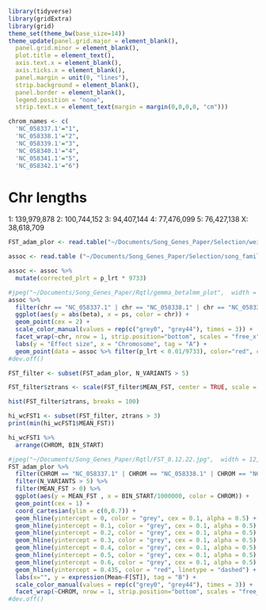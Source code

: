 ```r
library(tidyverse)
library(gridExtra)
library(grid)
theme_set(theme_bw(base_size=14))
theme_update(panel.grid.major = element_blank(),
  panel.grid.minor = element_blank(), 
  plot.title = element_text(),
  axis.text.x = element_blank(),
  axis.ticks.x = element_blank(),
  panel.margin = unit(0, "lines"),
  strip.background = element_blank(),
  panel.border = element_blank(),
  legend.position = "none", 
  strip.text.x = element_text(margin = margin(0,0,0,0, "cm")))

chrom_names <- c(
  'NC_058337.1'="1",
  'NC_058338.1'="2",
  'NC_058339.1'="3",
  'NC_058340.1'="4",
  'NC_058341.1'="5",
  'NC_058342.1'="6")

```

# Chr lengths
1: 139,979,878
2: 100,744,152
3: 94,407,144
4: 77,476,099
5: 76,427,138
X: 38,618,709


```r

FST_adam_plor <- read.table("~/Documents/Song_Genes_Paper/Selection/weirfst_plora_vs_adam.windowed.weir.fst", header = T)

```

```r
assoc <- read.table ("~/Documents/Song_Genes_Paper/Selection/song_family.assoc.txt", header = T)

assoc <- assoc %>%
  mutate(corrected_plrt = p_lrt * 9733)

```

```r
#jpeg("~/Documents/Song_Genes_Paper/Rqtl/gemma_betalmm_plot",  width = 12, height = 8, units = "cm", res = 700)
assoc %>%
  filter(chr == "NC_058337.1" | chr == "NC_058338.1" | chr == "NC_058339.1" |chr == "NC_058340.1" |chr == "NC_058341.1" |chr == "NC_058342.1") %>%
  ggplot(aes(y = abs(beta), x = ps, color = chr)) +
  geom_point(cex = 2) +
  scale_color_manual(values = rep(c("grey0", "grey44"), times = 3)) +
  facet_wrap(~chr, nrow = 1, strip.position="bottom", scales = "free_x",labeller=as_labeller(chrom_names)) +
  labs(y = "Effect size", x = "Chromosome", tag = "A") +
  geom_point(data = assoc %>% filter(p_lrt < 0.01/9733), color="red", cex = 2) 
#dev.off()
```


```r
FST_filter <- subset(FST_adam_plor, N_VARIANTS > 5)

FST_filter$ztrans <- scale(FST_filter$MEAN_FST, center = TRUE, scale = TRUE) #ztransformation

hist(FST_filter$ztrans, breaks = 100)

hi_wcFST1 <- subset(FST_filter, ztrans > 3)
print(min(hi_wcFST1$MEAN_FST))
```

```r
hi_wcFST1 %>%
  arrange(CHROM, BIN_START)
```

```r
#jpeg("~/Documents/Song_Genes_Paper/Rqtl/FST_8.12.22.jpg",  width = 12, height = 6, units = "cm", res = 700)
FST_adam_plor %>%
  filter(CHROM == "NC_058337.1" | CHROM == "NC_058338.1" | CHROM == "NC_058339.1" |CHROM == "NC_058340.1" |CHROM == "NC_058341.1" |CHROM == "NC_058342.1") %>%
  filter(N_VARIANTS > 5) %>%
  filter(MEAN_FST > 0) %>%
  ggplot(aes(y = MEAN_FST , x = BIN_START/1000000, color = CHROM)) +
  geom_point(cex = 1) +
  coord_cartesian(ylim = c(0,0.7)) +
  geom_hline(yintercept = 0, color = "grey", cex = 0.1, alpha = 0.5) +
  geom_hline(yintercept = 0.1, color = "grey", cex = 0.1, alpha = 0.5) +
  geom_hline(yintercept = 0.2, color = "grey", cex = 0.1, alpha = 0.5) +
  geom_hline(yintercept = 0.3, color = "grey", cex = 0.1, alpha = 0.5) +
  geom_hline(yintercept = 0.4, color = "grey", cex = 0.1, alpha = 0.5) +
  geom_hline(yintercept = 0.5, color = "grey", cex = 0.1, alpha = 0.5) +
  geom_hline(yintercept = 0.6, color = "grey", cex = 0.1, alpha = 0.5) +
  geom_hline(yintercept = 0.435, color = "red", linetype = "dashed") +
  labs(x="", y = expression(Mean~F[ST]), tag = "B") +
  scale_color_manual(values = rep(c("grey0", "grey44"), times = 3)) +
  facet_wrap(~CHROM, nrow = 1, strip.position="bottom", scales = "free_x",labeller=as_labeller(chrom_names)) 
#dev.off()
```
